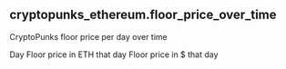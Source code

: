 ## cryptopunks_ethereum.floor_price_over_time 
CryptoPunks floor price per day over time


<ParamField path="day">
Day
</ParamField>
<ParamField path="floor_price_eth">
Floor price in ETH that day
</ParamField>
<ParamField path="floor_price_usd">
Floor price in $ that day
</ParamField>

